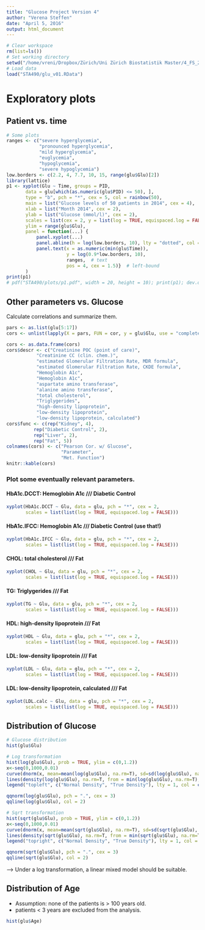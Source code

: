 ```yaml
---
title: "Glucose Project Version 4"
author: "Verena Steffen"
date: "April 5, 2016"
output: html_document
---
```

```r
# Clear workspace
rm(list=ls())
# Set working directory
setwd("/home/vreni/Dropbox/Zürich/Uni Zürich Biostatistik Master/4_FS_2016/STA490_StatisticalConsulting")
# Load data
load("STA490/glu_v01.RData")
```

# Exploratory plots
## Patient vs. time
```r
# Some plots
ranges <- c("severe hyperglycemia", 
            "pronounced hyperglycemia", 
            "mild hyperglycemia",
            "euglycemia",
            "hypoglycemia",
            "severe hypoglycemia")
low.borders <- c(2.2, 4, 7.7, 10, 15, range(glu$Glu)[2])
library(lattice)
p1 <- xyplot(Glu ~ Time, groups = PID, 
       data = glu[which(as.numeric(glu$PID) <= 50), ], 
       type = "b", pch = "*", cex = 5, col = rainbow(50),
       main = list("Glucose levels of 50 patients in 2014", cex = 4), 
       xlab = list("Month 2014", cex = 2),
       ylab = list("Glucose (mmol/l)", cex = 2),
       scales = list(cex = 2, y = list(log = TRUE, equispaced.log = FALSE)),
       ylim = range(glu$Glu), 
       panel = function(...) {
           panel.xyplot(...)
           panel.abline(h = log(low.borders, 10), lty = "dotted", col = "black")
           panel.text(x = as.numeric(min(glu$Time)), 
                      y = log(0.9*low.borders, 10), 
                      ranges,  # text
                      pos = 4, cex = 1.5)}  # left-bound
       )
print(p1)
# pdf("STA490/plots/p1.pdf", width = 20, height = 10); print(p1); dev.off()
```

## Other parameters vs. Glucose
Calculate correlations and summarize them.
```r
pars <- as.list(glu[5:17])
cors <- unlist(lapply(X = pars, FUN = cor, y = glu$Glu, use = "complete.obs"))

cors <- as.data.frame(cors)
cors$descr <- c("Creatinine POC (point of care)",
           "Creatinine CC (clin. chem.)",
           "estimated Glomerular Filtration Rate, MDR formula",
           "estimated Glomerular Filtration Rate, CKDE formula", 
           "Hemoglobin A1c",
           "Hemoglobin A1c", 
           "aspartate amino transferase",
           "alanine amino transferase",
           "total cholesterol",
           "Triglygerides",
           "high-density lipoprotein",
           "low-density lipoprotein",
           "low-density lipoprotein, calculated")
cors$func <- c(rep("Kidney", 4), 
          rep("Diabetic Control", 2), 
          rep("Liver", 2),
          rep("Fat", 5))
colnames(cors) <- c("Pearson Cor. w/ Glucose", 
                    "Parameter",
                    "Met. Function")
knitr::kable(cors)
```

### Plot some eventually relevant parameters.
#### HbA1c.DCCT: Hemoglobin A1c  /// Diabetic Control
```r
xyplot(HbA1c.DCCT ~ Glu, data = glu, pch = "*", cex = 2, 
       scales = list(list(log = TRUE, equispaced.log = FALSE)))
```

#### HbA1c.IFCC: Hemoglobin A1c  /// Diabetic Control (use that!)
```r
xyplot(HbA1c.IFCC ~ Glu, data = glu, pch = "*", cex = 2, 
       scales = list(list(log = TRUE, equispaced.log = FALSE)))
```

#### CHOL: total cholesterol  /// Fat
```r
xyplot(CHOL ~ Glu, data = glu, pch = "*", cex = 2, 
       scales = list(list(log = TRUE, equispaced.log = FALSE)))
```

#### TG: Triglygerides  /// Fat
```r
xyplot(TG ~ Glu, data = glu, pch = "*", cex = 2, 
       scales = list(list(log = TRUE, equispaced.log = FALSE)))
```

#### HDL: high-density lipoprotein  /// Fat
```r
xyplot(HDL ~ Glu, data = glu, pch = "*", cex = 2, 
       scales = list(list(log = TRUE, equispaced.log = FALSE)))
```

#### LDL: low-density lipoprotein  /// Fat
```r
xyplot(LDL ~ Glu, data = glu, pch = "*", cex = 2, 
       scales = list(list(log = TRUE, equispaced.log = FALSE)))
```

#### LDL: low-density lipoprotein, calculated  /// Fat
```r
xyplot(LDL.calc ~ Glu, data = glu, pch = "*", cex = 2, 
       scales = list(list(log = TRUE, equispaced.log = FALSE)))
```


## Distribution of Glucose
```r
# Glucose distribution
hist(glu$Glu)

# Log transformation
hist(log(glu$Glu), prob = TRUE, ylim = c(0,1.2))
x<-seq(0,1000,0.01)
curve(dnorm(x, mean=mean(log(glu$Glu), na.rm=T), sd=sd(log(glu$Glu), na.rm=T)), col = 3, add = TRUE)
lines(density(log(glu$Glu), na.rm=T, from = min(log(glu$Glu), na.rm=T), to = max(log(glu$Glu), na.rm=T)), col = 2)
legend("topleft", c("Normal Density", "True Density"), lty = 1, col = c(3, 2), box.lty = 0)

qqnorm(log(glu$Glu), pch = ".", cex = 3)
qqline(log(glu$Glu), col = 2)

# Sqrt transformation
hist(sqrt(glu$Glu), prob = TRUE, ylim = c(0,1.2))
x<-seq(0,1000,0.01)
curve(dnorm(x, mean=mean(sqrt(glu$Glu), na.rm=T), sd=sd(sqrt(glu$Glu), na.rm=T)), col = 3, add = TRUE)
lines(density(sqrt(glu$Glu), na.rm=T, from = min(sqrt(glu$Glu), na.rm=T), to = max(sqrt(glu$Glu), na.rm=T)), col = 2)
legend("topright", c("Normal Density", "True Density"), lty = 1, col = c(3, 2), box.lty = 0)

qqnorm(sqrt(glu$Glu), pch = ".", cex = 3)
qqline(sqrt(glu$Glu), col = 2)
```

--> Under a log transformation, a linear mixed model should be suitable.


## Distribution of Age      
- Assumption: none of the patients is > 100 years old.
- patients < 3 years are excluded from the analysis.

```r
hist(glu$Age)
```





